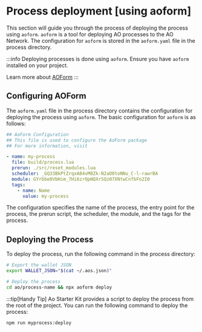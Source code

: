 # Process deployment [using aoform]

This section will guide you through the process of deploying the process using `aoform`. `aoform` is a tool for deploying AO processes to the AO Network. The configuration for `aoform` is stored in the `aoform.yaml` file in the process directory.

:::info
Deploying processes is done using `aoform`. Ensure you have `aoform` installed on your project.

Learn more about [AOForm](https://github.com/Autonomous-Finance/aoform)
:::

## Configuring AOForm

The `aoform.yaml` file in the process directory contains the configuration for deploying the process using `aoform`. The basic configuration for `aoform` is as follows:

```yaml [./ao/my-process/aoform.yaml]
## AoForm Configuration
## This file is used to configure the AoForm package
## For more information, visit

- name: my-process
  file: build/process.lua
  prerun: ./src/reset_modules.lua
  scheduler: _GQ33BkPtZrqxA84vM8Zk-N2aO0toNNu_C-l-rawrBA
  module: GYrbbe0VbHim_7Hi6zrOpHQXrSQz07XNtwCnfbFo2I0
  tags:
    - name: Name
      value: my-process
```

The configuration specifies the name of the process, the entry point for the process, the prerun script, the scheduler, the module, and the tags for the process.

## Deploying the Process

To deploy the process, run the following command in the process directory:

```bash [Terminal]
# Export the wallet JSON
export WALLET_JSON="$(cat ~/.aos.json)"

# Deploy the process
cd ao/process-name && npx aoform deploy
```

:::tip[Handy Tip]
Ao Starter Kit provides a script to deploy the process from the root of the project. You can run the following command to deploy the process:

```bash [Terminal]
npm run myprocess:deploy
```